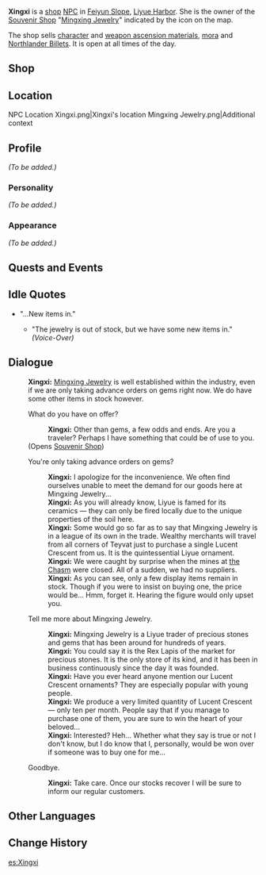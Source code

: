{{Meta
<!-- REMOVE THIS TEMPLATE AFTER ADDING MISSING INFO -->
|missing_NPC_profile  = yes
}}
{{Character Infobox
|type             = NPC
|image            = NPC Xingxi.png
|region           = Liyue
|affiliation      = Mingxing Jewelry
|title            = Owner, Mingxing Jewelry
}}
'''Xingxi''' {{Lang|zh=星稀|zh_rm=Xīngxī}} is a [[Shops|shop]] [[NPC]] in [[Feiyun Slope]], [[Liyue Harbor]]. She is the owner of the [[Souvenir Shop]] "[[Mingxing Jewelry]]" indicated by the {{DIcon|Souvenir}} icon on the map.

The shop sells [[Character Ascension Materials|character]] and [[Weapon Ascension Materials|weapon ascension materials]], [[mora]] and [[Northlander Billets]]. It is open at all times of the day.
==Shop==
{{Shop/Header|currency=Geo Sigil|total=1|vendor=Xingxi}}
{{Shop|Agnidus Agate Sliver|10|12|total=1}}
{{Shop|Varunada Lazurite Sliver|10|12|total=1}}
{{Shop|Vayuda Turquoise Sliver|10|12|total=1}}
{{Shop|Shivada Jade Sliver|10|12|total=1}}
{{Shop|Prithiva Topaz Sliver|10|12|total=1}}
{{Shop|Vajrada Amethyst Sliver|10|12|total=1}}
{{Shop|Luminous Sands from Guyun|4|3|total=1}}
{{Shop|Mist Veiled Lead Elixir|4|3|total=1}}
{{Shop|Grain of Aerosiderite|4|3|total=1}}
{{Shop|Memory of Immovable Crystals|225|4|total=1}}
{{Shop|Northlander Bow Billet|225|1|total=1}}
{{Shop|Northlander Claymore Billet|225|1|total=1}}
{{Shop|Northlander Catalyst Billet|225|1|total=1}}
{{Shop|Northlander Polearm Billet|225|1|total=1}}
{{Shop|Mora|1|120|total=1|x=1,600}}
{{Shop|Mora|2|∞|note=&#32;|x=1,600}}
{{Shop/Footer|total=2,676}}

==Location==
<gallery hideaddbutton="true" captionalign="center">
NPC Location Xingxi.png|Xingxi's location
Mingxing Jewelry.png|Additional context
</gallery>

==Profile==
<!-- detailed story/lore information goes here -->
''(To be added.)''

===Personality===
''(To be added.)''

===Appearance===
''(To be added.)''

==Quests and Events==
{{Quest Appearances}}

==Idle Quotes==
* "...New items in."
** {{A|VO Xingxi 01.ogg}} "The jewelry is out of stock, but we have some new items in." ''(Voice-Over)''

==Dialogue==
{{Dialogue start}}
:'''Xingxi:''' [[Mingxing Jewelry]] is well established within the industry, even if we are only taking advance orders on gems right now. We do have some other items in stock however.
:{{DIcon|Souvenir}} What do you have on offer?
::'''Xingxi:''' Other than gems, a few odds and ends. Are you a traveler? Perhaps I have something that could be of use to you.
:;(Opens [[Souvenir Shop]])
:{{DIcon}} You're only taking advance orders on gems?
::'''Xingxi:''' I apologize for the inconvenience. We often find ourselves unable to meet the demand for our goods here at Mingxing Jewelry...
::'''Xingxi:''' As you will already know, Liyue is famed for its ceramics &mdash; they can only be fired locally due to the unique properties of the soil here.
::'''Xingxi:''' Some would go so far as to say that Mingxing Jewelry is in a league of its own in the trade. Wealthy merchants will travel from all corners of Teyvat just to purchase a single Lucent Crescent from us. It is the quintessential Liyue ornament.
::'''Xingxi:''' We were caught by surprise when the mines at [[the Chasm]] were closed. All of a sudden, we had no suppliers.
::'''Xingxi:''' As you can see, only a few display items remain in stock. Though if you were to insist on buying one, the price would be... Hmm, forget it. Hearing the figure would only upset you.
:{{DIcon}} Tell me more about Mingxing Jewelry.
::'''Xingxi:''' Mingxing Jewelry is a Liyue trader of precious stones and gems that has been around for hundreds of years.
::'''Xingxi:''' You could say it is the Rex Lapis of the market for precious stones. It is the only store of its kind, and it has been in business continuously since the day it was founded.
::'''Xingxi:''' Have you ever heard anyone mention our Lucent Crescent ornaments? They are especially popular with young people.
::'''Xingxi:''' We produce a very limited quantity of Lucent Crescent &mdash; only ten per month. People say that if you manage to purchase one of them, you are sure to win the heart of your beloved...
::'''Xingxi:''' Interested? Heh... Whether what they say is true or not I don't know, but I do know that I, personally, would be won over if someone was to buy one for me...
:{{DIcon}} Goodbye.
::'''Xingxi:''' Take care. Once our stocks recover I will be sure to inform our regular customers.
{{Dialogue end}}

==Other Languages==
{{Other Languages
|default_hidden = 1
|en      = Xingxi
|zhs     = 星稀
|zhs_rm  = Xīngxī
|zht     = 星稀
|zht_rm  = Xīngxī
|ja      = 星希
|ja_rm   = Seiki{{Assumed}}
|ko      = 성희
|ko_rm   = Seongheui
|es      = Xingxi
|fr      = Xingxi
|ru      = Син Си
|th      = Xingxi
|vi      = Xingxi
|de      = Xingxi
|id      = Xingxi
|pt      = Xingxi
}}

==Change History==
{{Change History|1.0}}

[[es:Xingxi]]